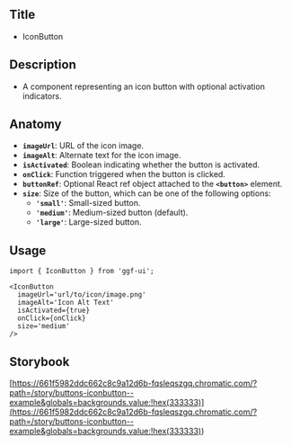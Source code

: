 ## Title

- IconButton

## Description

- A component representing an icon button with optional activation indicators.

## Anatomy

- **`imageUrl`**: URL of the icon image.
- **`imageAlt`**: Alternate text for the icon image.
- **`isActivated`**: Boolean indicating whether the button is activated.
- **`onClick`**: Function triggered when the button is clicked.
- **`buttonRef`**: Optional React ref object attached to the **`<button>`** element.
- **`size`**: Size of the button, which can be one of the following options:
  - **`'small'`**: Small-sized button.
  - **`'medium'`**: Medium-sized button (default).
  - **`'large'`**: Large-sized button.

## Usage

```tsx
import { IconButton } from 'ggf-ui';
```

```tsx
<IconButton
  imageUrl='url/to/icon/image.png'
  imageAlt='Icon Alt Text'
  isActivated={true}
  onClick={onClick}
  size='medium'
/>
```

## Storybook

[https://661f5982ddc662c8c9a12d6b-fqsleqszgq.chromatic.com/?path=/story/buttons-iconbutton--example&globals=backgrounds.value:!hex(333333)](<https://661f5982ddc662c8c9a12d6b-fqsleqszgq.chromatic.com/?path=/story/buttons-iconbutton--example&globals=backgrounds.value:!hex(333333)>)

